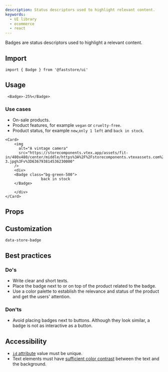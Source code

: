 ```yaml
---
description: Status descriptors used to highlight relevant content.
keywords:
  - UI library
  - ecommerce
  - react
---
```



Badges are status descriptors used to highlight a relevant content.

## Import

```tsx
import { Badge } from '@faststore/ui'
```

## Usage

```tsx live
 <Badge>-25%</Badge>
```
### Use cases

- On-sale products.
- Product features, for example `vegan` or `cruelty-free`.
- Product status, for example `new`,`only 1 left` and `back in stock`.

```tsx live
<Card>
    <img
      alt="A vintage camera"
      src="https://storecomponents.vtex.app/assets/fit-in/480x480/center/middle/https%3A%2F%2Fstorecomponents.vtexassets.com%2Farquivos%2Fids%2F155481%2FFrame-3.jpg%3Fv%3D636793814536230000"
    />
    <div>
    <Badge class="bg-green-500">
                back in stock
    </Badge>

    </div>
</Card>
```

## Props

<PropsSection name="Badge" />

## Customization

`data-store-badge`

## Best practices

### Do's
- Write clear and short texts.
- Place the badge next to or on top of the product related to the badge.
- Use a color palette to establish the relevance and status of the product and get the users' attention.

### Don'ts
- Avoid placing badges next to buttons. Although they look similar, a badge is not as interactive as a button.

## Accessibility
- [`id` attribute](https://dequeuniversity.com/rules/axe/4.3/duplicate-id?application=axeAPI) value must be unique.
- Text elements must have [sufficient color contrast](https://dequeuniversity.com/rules/axe/4.3/color-contrast?application=axeAPI) between the text and the background.